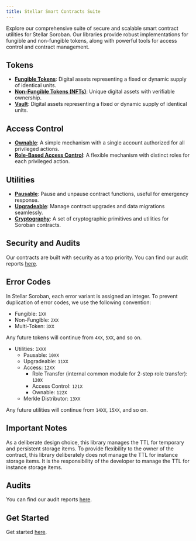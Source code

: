 ```yaml
---
title: Stellar Smart Contracts Suite
---
```


Explore our comprehensive suite of secure and scalable smart contract utilities for Stellar Soroban. Our libraries provide robust implementations for fungible and non-fungible tokens, along with powerful tools for access control and contract management.

## Tokens

*   **[Fungible Tokens](/stellar-contracts/tokens/fungible/fungible)**: Digital assets representing a fixed or dynamic supply of identical units.
*   **[Non-Fungible Tokens (NFTs)](/stellar-contracts/tokens/non-fungible/non-fungible)**: Unique digital assets with verifiable ownership.
*   **[Vault](/stellar-contracts/tokens/vault/vault)**: Digital assets representing a fixed or dynamic supply of identical units.

## Access Control

*   **[Ownable](/stellar-contracts/access/ownable)**: A simple mechanism with a single account authorized for all privileged actions.
*   **[Role-Based Access Control](/stellar-contracts/access/access-control)**: A flexible mechanism with distinct roles for each privileged action.

## Utilities

*   **[Pausable](/stellar-contracts/utils/pausable)**: Pause and unpause contract functions, useful for emergency response.
*   **[Upgradeable](/stellar-contracts/utils/upgradeable)**: Manage contract upgrades and data migrations seamlessly.
*   **[Cryptography](/stellar-contracts/utils/crypto)**: A set of cryptographic primitives and utilities for Soroban contracts.

## Security and Audits

Our contracts are built with security as a top priority. You can find our audit reports [here](https://github.com/OpenZeppelin/stellar-contracts/tree/main/audits).

## Error Codes
In Stellar Soroban, each error variant is assigned an integer. To prevent duplication of error codes,
we use the following convention:

* Fungible: `1XX`
* Non-Fungible: `2XX`
* Multi-Token: `3XX`

Any future tokens will continue from `4XX`, `5XX`, and so on.

* Utilities: `1XXX`
  * Pausable: `10XX`
  * Upgradeable: `11XX`
  * Access: `12XX`
    * Role Transfer (internal common module for 2-step role transfer): `120X`
    * Access Control: `121X`
    * Ownable: `122X`
  * Merkle Distributor: `13XX`

Any future utilities will continue from `14XX`, `15XX`, and so on.

## Important Notes
As a deliberate design choice, this library manages the TTL for temporary and persistent storage items.
To provide flexibility to the owner of the contract, this library deliberately does not manage the TTL for instance storage items.
It is the responsibility of the developer to manage the TTL for instance storage items.

## Audits
You can find our audit reports [here](https://github.com/OpenZeppelin/stellar-contracts/tree/main/audits).

## Get Started
Get started [here](/stellar-contracts/get-started).

